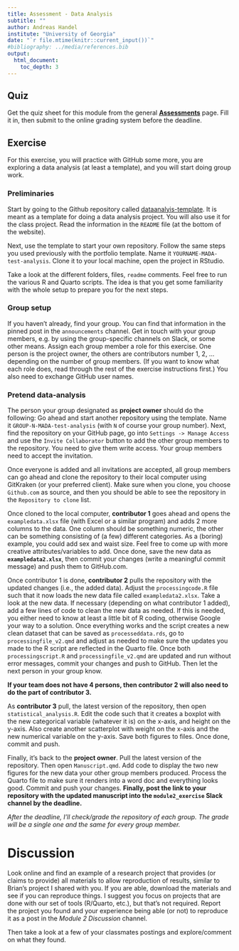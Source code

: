 ```yaml
---
title: Assessment - Data Analysis 
subtitle: ""
author: Andreas Handel
institute: "University of Georgia"
date: "`r file.mtime(knitr::current_input())`"
#bibliography: ../media/references.bib
output: 
  html_document:
    toc_depth: 3
---
```



## Quiz

Get the quiz sheet for this module from the general [__Assessments__](./Course_Assessments.html) page. Fill it in, then submit to the online grading system before the deadline. 



## Exercise

For this exercise, you will practice with GitHub some more, you are exploring a data analysis (at least a template), and you will start doing group work.


### Preliminaries

Start by going to the Github repository called [dataanalyis-template](https://github.com/andreashandel/dataanalysis-template). It is meant as a template for doing a data analysis project. You will also use it for the class project. Read the information in the `README` file (at the bottom of the website).

Next, use the template to start your own repository. Follow the same steps you used previously with the portfolio template. Name it `YOURNAME-MADA-test-analysis`. Clone it to your local machine, open the project in RStudio.

Take a look at the different folders, files, `readme` comments. Feel free to run the various R and Quarto scripts. The idea is that you get some familiarity with the whole setup to prepare you for the next steps.



### Group setup

If you haven't already, find your group. You can find that information in the pinned post in the `announcements` channel. 
Get in touch with your group members, e.g. by using the group-specific channels on Slack, or some other means. Assign each group member a role for this exercise. One person is the project owner, the others are contributors number 1, 2, ...  depending on the number of group members. (If you want to know what each role does, read through the rest of the exercise instructions first.) You also need to exchange GitHub user names.



### Pretend data-analysis

The person your group designated as __project owner__ should do the following: Go ahead and start another repository using the template. Name it `GROUP-N-MADA-test-analysis` (with `N` of course your group number). Next, find the repository on your GitHub page, go into `Settings -> Manage Access` and use the `Invite Collaborator` button to add the other group members to the repository. You need to give them write access. Your group members need to accept the invitation.

Once everyone is added and all invitations are accepted, all group members can go ahead and clone the repository to their local computer using GitKraken (or your preferred client). Make sure when you clone, you choose `Github.com` as source, and then you should be able to see the repository in the `Repository to clone` list. 

Once cloned to the local computer, __contributor 1__ goes ahead and opens the `exampledata.xlsx` file (with Excel or a similar program) and adds 2 more columns to the data. One column should be something numeric, the other can be something consisting of (a few) different categories. As a (boring) example, you could add sex and waist size. Feel free to come up with more creative attributes/variables to add. Once done, save the new data as **`exampledata2.xlsx`**, then commit your changes (write a meaningful commit message) and push them to GitHub.com. 

Once contributor 1 is done, __contributor 2__ pulls the repository with the updated changes (i.e., the added data). Adjust the `processingcode.R` file such that it now loads the new data file called `exampledata2.xlsx`. Take a look at the new data. If necessary (depending on what contributor 1 added), add a few lines of code to clean the new data as needed. If this is needed, you either need to know at least a little bit of R coding, otherwise Google your way to a solution. Once everything works and the script creates a new clean dataset that can be saved as `processeddata.rds`, go to `processingfile_v2.qmd` and adjust as needed to make sure the updates you made to the R script are reflected in the Quarto file. Once both `processingscript.R` and `processingfile_v2.qmd` are updated and run without error messages, commit your changes and push to GitHub. Then let the next person in your group know.

__If your team does not have 4 persons, then contributor 2 will also need to do the part of contributor 3.__

As __contributor 3__ pull, the latest version of the repository, then open `statistical_analysis.R`. Edit the code such that it creates a boxplot with the new categorical variable (whatever it is) on the x-axis, and height on the y-axis. Also create another scatterplot with weight on the x-axis and the new numerical variable on the y-axis. Save both figures to files. Once done, commit and push.


Finally, it's back to the __project owner__. Pull the latest version of the repository. Then open `Manuscript.qmd`. Add code to display the two new figures for the new data your other group members produced. Process the Quarto file to make sure it renders into a word doc and everything looks good. Commit and push your changes. **Finally, post the link to your repository with the updated manuscript into the `module2_exercise` Slack channel by the deadline.**

_After the deadline, I'll check/grade the repository of each group. The grade will be a single one and the same for every group member._



# Discussion

Look online and find an example of a research project that provides (or claims to provide) all materials to allow reproduction of results, similar to Brian's project I shared with you. If you are able, download the materials and see if you can reproduce things. I suggest you focus on projects that are done with our set of tools (R/Quarto, etc.), but that's not required. Report the project you found and your experience being able (or not) to reproduce it as a post in the _Module 2 Discussion_ channel.  

Then take a look at a few of your classmates postings and explore/comment on what they found.



